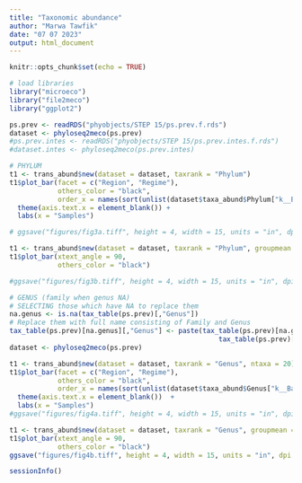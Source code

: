 ```yaml
---
title: "Taxonomic abundance"
author: "Marwa Tawfik"
date: "07 07 2023"
output: html_document
---
```


```r
knitr::opts_chunk$set(echo = TRUE)
```

```r
# load libraries
library("microeco")
library("file2meco")
library("ggplot2")
```

```r
ps.prev <- readRDS("phyobjects/STEP 15/ps.prev.f.rds")
dataset <- phyloseq2meco(ps.prev)
#ps.prev.intes <- readRDS("phyobjects/STEP 15/ps.prev.intes.f.rds")
#dataset.intes <- phyloseq2meco(ps.prev.intes)
```

```r
# PHYLUM 
t1 <- trans_abund$new(dataset = dataset, taxrank = "Phylum")
t1$plot_bar(facet = c("Region", "Regime"),
            others_color = "black",
            order_x = names(sort(unlist(dataset$taxa_abund$Phylum["k__Bacteria|p__Firmicutes", ])))) + 
  theme(axis.text.x = element_blank()) +
  labs(x = "Samples")

# ggsave("figures/fig3a.tiff", height = 4, width = 15, units = "in", dpi = 300, compression = "lzw")
```

```r
t1 <- trans_abund$new(dataset = dataset, taxrank = "Phylum", groupmean = "Region_Regime")
t1$plot_bar(xtext_angle = 90,
            others_color = "black") 

#ggsave("figures/fig3b.tiff", height = 4, width = 15, units = "in", dpi = 300, compression = "lzw")
```

```r
# GENUS (family when genus NA)
# SELECTING those which have NA to replace them 
na.genus <- is.na(tax_table(ps.prev)[,"Genus"])
# Replace them with full name consisting of Family and Genus
tax_table(ps.prev)[na.genus][,"Genus"] <- paste(tax_table(ps.prev)[na.genus][,"Family"], 
                                                    tax_table(ps.prev)[na.genus][,"Genus"])
dataset <- phyloseq2meco(ps.prev)
```

```r
t1 <- trans_abund$new(dataset = dataset, taxrank = "Genus", ntaxa = 20)
t1$plot_bar(facet = c("Region", "Regime"),
            others_color = "black",
            order_x = names(sort(unlist(dataset$taxa_abund$Genus["k__Bacteria|p__Firmicutes|c__Clostridia|o__Oscillospirales|f__Ruminococcaceae|g__Ruminococcaceae NA", ])))) + 
  theme(axis.text.x = element_blank())  +
  labs(x = "Samples")
#ggsave("figures/fig4a.tiff", height = 4, width = 15, units = "in", dpi = 300, compression = "lzw")
```

```r
t1 <- trans_abund$new(dataset = dataset, taxrank = "Genus", groupmean = "Region_Regime", ntaxa = 20)
t1$plot_bar(xtext_angle = 90,
            others_color = "black") 
ggsave("figures/fig4b.tiff", height = 4, width = 15, units = "in", dpi = 300, compression = "lzw")
```

```r
sessionInfo()
```